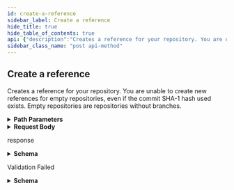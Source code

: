 ```yaml
---
id: create-a-reference
sidebar_label: Create a reference
hide_title: true
hide_table_of_contents: true
api: {"description":"Creates a reference for your repository. You are unable to create new references for empty repositories, even if the commit SHA-1 hash used exists. Empty repositories are repositories without branches.","externalDocs":{"description":"API method documentation","url":"https://docs.github.com/rest/reference/git#create-a-reference"},"operationId":"git/create-ref","parameters":[{"in":"path","name":"owner","required":true,"schema":{"type":"string"}},{"in":"path","name":"repo","required":true,"schema":{"type":"string"}}],"requestBody":{"content":{"application/json":{"example":{"ref":"refs/heads/featureA","sha":"aa218f56b14c9653891f9e74264a383fa43fefbd"},"schema":{"properties":{"key":{"example":"\"refs/heads/newbranch\"","type":"string"},"ref":{"description":"The name of the fully qualified reference (ie: `refs/heads/master`). If it doesn't start with 'refs' and have at least two slashes, it will be rejected.","type":"string"},"sha":{"description":"The SHA1 value for this reference.","type":"string"}},"required":["ref","sha"],"type":"object"}}}},"responses":{"201":{"content":{"application/json":{"examples":{"default":{"value":{"node_id":"MDM6UmVmcmVmcy9oZWFkcy9mZWF0dXJlQQ==","object":{"sha":"aa218f56b14c9653891f9e74264a383fa43fefbd","type":"commit","url":"https://api.github.com/repos/octocat/Hello-World/git/commits/aa218f56b14c9653891f9e74264a383fa43fefbd"},"ref":"refs/heads/featureA","url":"https://api.github.com/repos/octocat/Hello-World/git/refs/heads/featureA"}}},"schema":{"description":"Git references within a repository","properties":{"node_id":{"type":"string"},"object":{"properties":{"sha":{"description":"SHA for the reference","example":"7638417db6d59f3c431d3e1f261cc637155684cd","maxLength":40,"minLength":40,"type":"string"},"type":{"type":"string"},"url":{"format":"uri","type":"string"}},"required":["type","sha","url"],"type":"object"},"ref":{"type":"string"},"url":{"format":"uri","type":"string"}},"required":["ref","node_id","url","object"],"title":"Git Reference","type":"object"}}},"description":"response","headers":{"Location":{"example":"https://api.github.com/repos/octocat/Hello-World/git/refs/heads/featureA","schema":{"type":"string"}}}},"422":{"content":{"application/json":{"schema":{"description":"Validation Error","properties":{"documentation_url":{"type":"string"},"errors":{"items":{"properties":{"code":{"type":"string"},"field":{"type":"string"},"index":{"type":"integer"},"message":{"type":"string"},"resource":{"type":"string"},"value":{"oneOf":[{"nullable":true,"type":"string"},{"nullable":true,"type":"integer"},{"items":{"type":"string"},"nullable":true,"type":"array"}]}},"required":["code"],"type":"object"},"type":"array"},"message":{"type":"string"}},"required":["message","documentation_url"],"title":"Validation Error","type":"object"}}},"description":"Validation Failed"}},"tags":["git"],"x-github":{"category":"git","enabledForGitHubApps":true,"githubCloudOnly":false,"previews":[],"subcategory":"refs"},"method":"post","path":"/repos/{owner}/{repo}/git/refs","servers":[{"url":"https://api.github.com"}],"jsonRequestBodyExample":{"key":"\"refs/heads/newbranch\"","ref":"string","sha":"string"},"info":{"contact":{"name":"Support","url":"https://support.github.com/contact"},"description":"GitHub's v3 REST API.","license":{"name":"MIT","url":"https://spdx.org/licenses/MIT"},"termsOfService":"https://docs.github.com/articles/github-terms-of-service","title":"GitHub v3 REST API","version":"1.1.4","x-apisguru-categories":["collaboration","developer_tools"],"x-logo":{"url":"https://twitter.com/github/profile_image?size=original"},"x-origin":[{"format":"openapi","url":"https://raw.githubusercontent.com/github/rest-api-description/main/descriptions/api.github.com/api.github.com.json","version":"3.0"}],"x-providerName":"github.com"},"postman":{"name":"Create a reference","description":{"content":"Creates a reference for your repository. You are unable to create new references for empty repositories, even if the commit SHA-1 hash used exists. Empty repositories are repositories without branches.","type":"text/plain"},"url":{"path":["repos",":owner",":repo","git","refs"],"host":["{{baseUrl}}"],"query":[],"variable":[{"disabled":false,"description":{"content":"(Required) ","type":"text/plain"},"type":"any","value":"","key":"owner"},{"disabled":false,"description":{"content":"(Required) ","type":"text/plain"},"type":"any","value":"","key":"repo"}]},"header":[{"key":"Content-Type","value":"application/json"},{"key":"Accept","value":"application/json"}],"method":"POST","body":{"mode":"raw","raw":"\"\"","options":{"raw":{"language":"json"}}}}}
sidebar_class_name: "post api-method"
---
```



## Create a reference



Creates a reference for your repository. You are unable to create new references for empty repositories, even if the commit SHA-1 hash used exists. Empty repositories are repositories without branches.

<details style={{"marginBottom":"1rem"}}><summary style={{}}><strong>Path Parameters</strong></summary><div><ul><ParamsItem className={"paramsItem"} param={{"in":"path","name":"owner","required":true,"schema":{"type":"string"}}}></ParamsItem><ParamsItem className={"paramsItem"} param={{"in":"path","name":"repo","required":true,"schema":{"type":"string"}}}></ParamsItem></ul></div></details><details style={{}}><summary style={{"textAlign":"left"}}><strong>Request Body</strong></summary><div style={{"textAlign":"left","marginLeft":"1rem"}}></div><ul style={{"marginLeft":"1rem"}}><SchemaItem collapsible={false} name={"key"} required={false} schemaDescription={undefined} schemaName={"string"} qualifierMessage={undefined}></SchemaItem><SchemaItem collapsible={false} name={"ref"} required={true} schemaDescription={"The name of the fully qualified reference (ie: `refs/heads/master`). If it doesn't start with 'refs' and have at least two slashes, it will be rejected."} schemaName={"string"} qualifierMessage={undefined}></SchemaItem><SchemaItem collapsible={false} name={"sha"} required={true} schemaDescription={"The SHA1 value for this reference."} schemaName={"string"} qualifierMessage={undefined}></SchemaItem></ul></details><div><ApiTabs><TabItem label={"201"} value={"201"}><div>

response

</div><div><details style={{}}><summary style={{"textAlign":"left"}}><strong>Schema</strong></summary><div style={{"textAlign":"left","marginLeft":"1rem"}}></div><ul style={{"marginLeft":"1rem"}}><SchemaItem collapsible={false} name={"node_id"} required={true} schemaDescription={undefined} schemaName={"string"} qualifierMessage={undefined}></SchemaItem><SchemaItem collapsible={true} className={"schemaItem"}><details style={{}}><summary style={{}}><strong>object</strong><span style={{"opacity":"0.6"}}> object</span><strong style={{"fontSize":"var(--ifm-code-font-size)","color":"var(--openapi-required)"}}> required</strong></summary><div style={{"marginLeft":"1rem"}}><ul><SchemaItem collapsible={false} name={"sha"} required={true} schemaDescription={"SHA for the reference"} schemaName={"string"} qualifierMessage={"**Possible values:** 40 ≤ length ≤ 40"}></SchemaItem><SchemaItem collapsible={false} name={"type"} required={true} schemaDescription={undefined} schemaName={"string"} qualifierMessage={undefined}></SchemaItem><SchemaItem collapsible={false} name={"url"} required={true} schemaDescription={undefined} schemaName={"uri"} qualifierMessage={undefined}></SchemaItem></ul></div></details></SchemaItem><SchemaItem collapsible={false} name={"ref"} required={true} schemaDescription={undefined} schemaName={"string"} qualifierMessage={undefined}></SchemaItem><SchemaItem collapsible={false} name={"url"} required={true} schemaDescription={undefined} schemaName={"uri"} qualifierMessage={undefined}></SchemaItem></ul></details></div></TabItem><TabItem label={"422"} value={"422"}><div>

Validation Failed

</div><div><details style={{}}><summary style={{"textAlign":"left"}}><strong>Schema</strong></summary><div style={{"textAlign":"left","marginLeft":"1rem"}}></div><ul style={{"marginLeft":"1rem"}}><SchemaItem collapsible={false} name={"documentation_url"} required={true} schemaDescription={undefined} schemaName={"string"} qualifierMessage={undefined}></SchemaItem><SchemaItem collapsible={true} className={"schemaItem"}><details style={{}}><summary style={{}}><strong>errors</strong><span style={{"opacity":"0.6"}}> object[]</span></summary><div style={{"marginLeft":"1rem"}}><ul><SchemaItem collapsible={false} name={"code"} required={true} schemaDescription={undefined} schemaName={"string"} qualifierMessage={undefined}></SchemaItem><SchemaItem collapsible={false} name={"field"} required={false} schemaDescription={undefined} schemaName={"string"} qualifierMessage={undefined}></SchemaItem><SchemaItem collapsible={false} name={"index"} required={false} schemaDescription={undefined} schemaName={"integer"} qualifierMessage={undefined}></SchemaItem><SchemaItem collapsible={false} name={"message"} required={false} schemaDescription={undefined} schemaName={"string"} qualifierMessage={undefined}></SchemaItem><SchemaItem collapsible={false} name={"resource"} required={false} schemaDescription={undefined} schemaName={"string"} qualifierMessage={undefined}></SchemaItem><SchemaItem collapsible={false} name={"value"} required={false} schemaDescription={undefined} schemaName={""} qualifierMessage={undefined}></SchemaItem></ul></div></details></SchemaItem><SchemaItem collapsible={false} name={"message"} required={true} schemaDescription={undefined} schemaName={"string"} qualifierMessage={undefined}></SchemaItem></ul></details></div></TabItem></ApiTabs></div>
      
